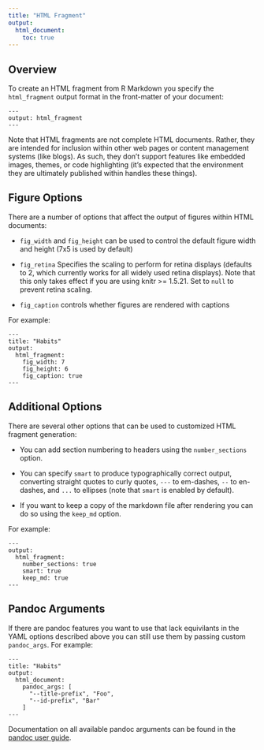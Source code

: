 ```yaml
---
title: "HTML Fragment"
output:
  html_document:
    toc: true
---
```


## Overview

To create an HTML fragment from R Markdown you specify the `html_fragment` output format in the front-matter of your document:

    ---
    output: html_fragment
    ---

Note that HTML fragments are not complete HTML documents. Rather, they are intended for inclusion within other web pages or content management systems (like blogs). As such, they don't support features like embedded images, themes, or code highlighting (it's expected that the environment they are ultimately published within handles these things).

## Figure Options

There are a number of options that affect the output of figures within HTML documents:

* `fig_width` and  `fig_height` can be used to control the default figure width and height (7x5 is used by default)

* `fig_retina` Specifies the scaling to perform for retina displays (defaults to 2, which currently works for all widely used retina displays). Note that this only takes effect if you are using knitr >= 1.5.21. Set to `null` to prevent retina scaling.

* `fig_caption` controls whether figures are rendered with captions

For example:

    ---
    title: "Habits"
    output:
      html_fragment:
        fig_width: 7
        fig_height: 6
        fig_caption: true
    ---

## Additional Options

There are several other options that can be used to customized HTML fragment generation:

* You can add section numbering to headers using the `number_sections` option. 

* You can specify `smart` to produce typographically correct output, converting straight quotes to curly quotes, `---` to em-dashes, `--` to en-dashes, and `...` to ellipses (note that `smart` is enabled by default).

* If you want to keep a copy of the markdown file after rendering you can do so using the `keep_md` option.

For example:

    ---
    output:
      html_fragment:
        number_sections: true
        smart: true
        keep_md: true
    ---

## Pandoc Arguments

If there are pandoc features you want to use that lack equivilants in the YAML options described above you can still use them by passing custom `pandoc_args`. For example:

    ---
    title: "Habits"
    output:
      html_document:
        pandoc_args: [
          "--title-prefix", "Foo",
          "--id-prefix", "Bar"
        ]
    ---

Documentation on all available pandoc arguments can be found in the [pandoc user guide](http://johnmacfarlane.net/pandoc/README.html#options).













